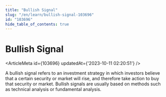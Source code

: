 ```yaml
---
title: "Bullish Signal"
slug: "/en/learn/bullish-signal-103696"
id: "103696"
hide_table_of_contents: true
---
```



# Bullish Signal

<ArticleMeta id={103696} updatedAt={'2023-10-11 02:20:51'} />
<div className='border-solid border-b border-t-0 my-4 border-[var(--ifm-color-gray-300)]' />

A bullish signal refers to an investment strategy in which investors believe that a certain security or market will rise, and therefore take action to buy that security or market. Bullish signals are usually based on methods such as technical analysis or fundamental analysis.
